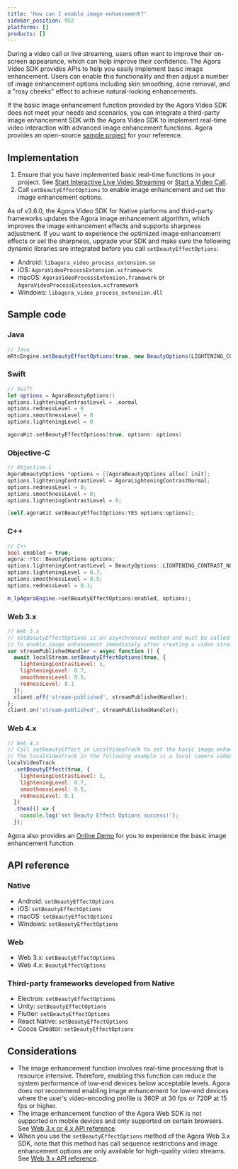 ```yaml
---
title: 'How can I enable image enhancement?'
sidebar_position: 952
platforms: []
products: []
---
```



During a video call or live streaming, users often want to improve their on-screen appearance, which can help improve their confidence. The Agora Video SDK provides APIs to help you easily implement basic image enhancement. Users can enable this functionality and then adjust a number of image enhancement options including skin smoothing, acne removal, and a "rosy cheeks" effect to achieve natural-looking enhancements.

If the basic image enhancement function provided by the Agora Video SDK does not meet your needs and scenarios, you can integrate a third-party image enhancement SDK with the Agora Video SDK to implement real-time video interaction with advanced image enhancement functions. Agora provides an open-source <a href="https://github.com/AgoraIO/FaceUnity">sample project</a> for your reference.

## Implementation

1. Ensure that you have implemented basic real-time functions in your project. See [Start Interactive Live Video Streaming](/interactive-live-streaming/get-started/get-started-sdk) or [Start a Video Call](/video-calling/get-started/get-started-sdk).
2. Call `setBeautyEffectOptions` to enable image enhancement and set the image enhancement options.

As of v3.6.0, the Agora Video SDK for Native platforms and third-party frameworks updates the Agora image enhancement algorithm, which improves the image enhancement effects and supports sharpness adjustment. If you want to experience the optimized image enhancement effects or set the sharpness, upgrade your SDK and make sure the following dynamic libraries are integrated before you call <code>setBeautyEffectOptions</code>:
- Android: <code>libagora_video_process_extension.so</code>
- iOS: <code>AgoraVideoProcessExtension.xcframework</code>
- macOS: <code>AgoraVideoProcessExtension.framework</code> or <code>AgoraVideoProcessExtension.xcframework</code>
- Windows: <code>libagora_video_process_extension.dll</code>

## Sample code

### Java

```java
// Java
mRtcEngine.setBeautyEffectOptions(true, new BeautyOptions(LIGHTENING_CONTRAST_NORMAL, 0.5F, 0.5F, 0.5F));
```

### Swift

```swift
// Swift
let options = AgoraBeautyOptions()
options.lighteningContrastLevel = .normal
options.rednessLevel = 0
options.smoothnessLevel = 0
options.lighteningLevel = 0

agoraKit.setBeautyEffectOptions(true, options: options)
```

### Objective-C

```objective-c
// Objective-C
AgoraBeautyOptions *options = [[AgoraBeautyOptions alloc] init];
options.lighteningContrastLevel = AgoraLighteningContrastNormal;
options.rednessLevel = 0;
options.smoothnessLevel = 0;
options.lighteningContrastLevel = 0;

[self.agoraKit setBeautyEffectOptions:YES options:options];
```

### C++

```cpp
// C++
bool enabled = true;
agora::rtc::BeautyOptions options;
options.lighteningContrastLevel = BeautyOptions::LIGHTENING_CONTRAST_NORMAL;
options.lighteningLevel = 0.7;
options.smoothnessLevel = 0.5;
options.rednessLevel = 0.1;

m_lpAgoraEngine->setBeautyEffectOptions(enabled, options);
```

### Web 3.x

```js
// Web 3.x
// setBeautyEffectOptions is an asynchronous method and must be called with Promise or async/await keywords.
// To enable image enhancement immediately after creating a video stream, you can call setBeautyEffectOptions in the Client.on("stream-published") callback.
var streamPublishedHandler = async function () {
  await localStream.setBeautyEffectOptions(true, {
    lighteningContrastLevel: 1,
    lighteningLevel: 0.7,
    smoothnessLevel: 0.5,
    rednessLevel: 0.1
  });
  client.off('stream-published', streamPublishedHandler);
};
client.on('stream-published', streamPublishedHandler);
```

### Web 4.x

```js
// Web 4.x
// Call setBeautyEffect in LocalVideoTrack to set the basic image enhancement function.
// The localVideoTrack in the following example is a local camera video track object created with AgoraRTC.createCameraVideoTrack.
localVideoTrack
  .setBeautyEffect(true, {
    lighteningContrastLevel: 1,
    lighteningLevel: 0.7,
    smoothnessLevel: 0.5,
    rednessLevel: 0.1
  })
  .then(() => {
    console.log('set Beauty Effect Options success!');
  });
```

Agora also provides an [Online Demo](https://webdemo.agora.io/videoBeautyEffect/index.html) for you to experience the basic image enhancement function.

<a name="ref"></a>
## API reference

### Native

- Android: <Link to="{{GLOBAL.API_REF_ANDROID_PREVIOUS_ROOT}}/classio_1_1agora_1_1rtc_1_1_rtc_engine.html#aa9327de4fb0c29f840b1e68ca2e83fc6">`setBeautyEffectOptions`</Link>
- iOS: <Link to="{{GLOBAL.API_REF_IOS_PREVIOUS_ROOT}}/Classes/AgoraRtcEngineKit.html?platform=iOS#//api/name/setBeautyEffectOptions:options:">`setBeautyEffectOptions`</Link>
- macOS: <Link to="{{GLOBAL.API_REF_MACOS_PREVIOUS_ROOT}}/Classes/AgoraRtcEngineKit.html?platform=macOS#//api/name/setBeautyEffectOptions:options:">`setBeautyEffectOptions`</Link>
- Windows: <Link to="{{Global.API_REF_CPP_PREVIOUS_ROOT}}/classagora_1_1rtc_1_1_i_rtc_engine.html?platform=Windows#a5899cc462e5250028c9afada4df98d48">`setBeautyEffectOptions`</Link>

### Web

- Web 3.x: <Link to="{{GLOBAL.API_REF_WEB_PREVIOUS_ROOT}}/interfaces/agorartc.stream.html?platform=Web#setbeautyeffectoptions">`setBeautyEffectOptions`</Link>
- Web 4.x: <Link to="{{Global.API_REF_WEB_ROOT}}/interfaces/ilocalvideotrack.html#setbeautyeffect">`BeautyEffectOptions`</Link>

### Third-party frameworks developed from Native

- Electron: <Link to="{{Global.API_REF_ELECTRON_PREVIOUS_ROOT}}/classes/agorartcengine.html?platform=Electron#setbeautyeffectoptions">`setBeautyEffectOptions`</Link>
- Unity: <Link to="{{Global.API_REF_UNITY_PREVIOUS_ROOT}}/classagora__gaming__rtc_1_1_i_rtc_engine.html?platform=Unity#ad9c5e1a032d8c81c8e2a416a83ca0904">`setBeautyEffectOptions`</Link>
- Flutter: <Link to="{{Global.API_REF_FLUTTER_PREVIOUS_ROOT}}/class_irtcengine.html#api_setbeautyeffectoptions">`setBeautyEffectOptions`</Link>
- React Native: <Link to="{{Global.API_REF_RN_PREVIOUS_ROOT}}/classes/rtcengine.html?platform=React%20Native#setbeautyeffectoptions">`setBeautyEffectOptions`</Link>
- Cocos Creator: <Link to="{{Global.API_REF_ROOT}}/cocos-creator/1.x/modules/agora.html?platform=Cocos%20Creator#setbeautyeffectoptions">`setBeautyEffectOptions`</Link>

## Considerations

- The image enhancement function involves real-time processing that is resource intensive. Therefore, enabling this function can reduce the system performance of low-end devices below acceptable levels.
  Agora does not recommend enabling image enhancement for low-end devices where the user's video-encoding profile is 360P at 30 fps or 720P at 15 fps or higher.
- The image enhancement function of the Agora Web SDK is not supported on mobile devices and only supported on certain browsers. See [Web 3.x or 4.x API reference](#ref).
- When you use the `setBeautyEffectOptions` method of the Agora Web 3.x SDK, note that this method has call sequence restrictions and image enhancement options are only available for high-quality video streams. See [Web 3.x API reference](#ref).
